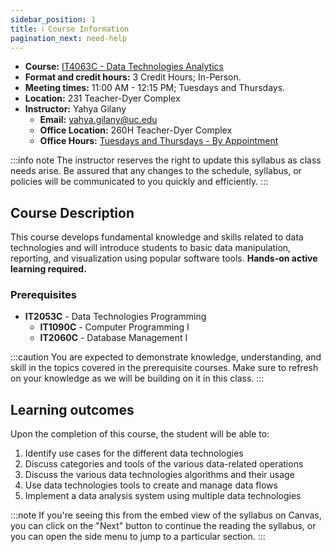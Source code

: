 ```yaml
---
sidebar_position: 1
title: ℹ️ Course Information
pagination_next: need-help
---
```


* **Course:** [IT4063C - Data Technologies Analytics](#)
* **Format and credit hours:** 3 Credit Hours; In-Person.
* **Meeting times:** 11:00 AM - 12:15 PM; Tuesdays and Thursdays.
* **Location:** 231 Teacher-Dyer Complex
* **Instructor:** Yahya Gilany
  * **Email:** [yahya.gilany@uc.edu](mailto:yahya.gilany@uc.edu)
  * **Office Location:** 260H Teacher-Dyer Complex
  * **Office Hours:** [Tuesdays and Thursdays - By Appointment](https://outlook.office.com/bookwithme/user/51a66b9182c440388f473454d11f6654@ucmail.uc.edu/meetingtype/kfkJ62C3kEOQT5wrt9WaDA2?anonymous&ep=mlink)

:::info note
The instructor reserves the right to update this syllabus as class needs arise. Be assured that any changes to the schedule, syllabus, or policies will be communicated to you quickly and efficiently.
:::

## Course Description
This course develops fundamental knowledge and skills related to data technologies and will introduce students to basic data manipulation, reporting, and visualization using popular software tools. **Hands-on active learning required.** 

### Prerequisites
* **IT2053C** - Data Technologies Programming
  * **IT1090C** - Computer Programming I
  * **IT2060C** - Database Management I

:::caution
You are expected to demonstrate knowledge, understanding, and skill in the topics covered in the prerequisite courses. Make sure to refresh on your knowledge as we will be building on it in this class.
:::

## Learning outcomes
Upon the completion of this course, the student will be able to:
1. Identify use cases for the different data technologies
2. Discuss categories and tools of the various data-related operations
3. Discuss the various data technologies algorithms and their usage
4. Use data technologies tools to create and manage data flows
5. Implement a data analysis system using multiple data technologies

<!-- TODO: Update this section -->
<!-- ### You will learn how to:
1. Use Source Version Control (Git - GitHub)
2. Use Python for Data Analytics
3. Use Tableau for Data Analytics -->

:::note
If you're seeing this from the embed view of the syllabus on Canvas, you can click on the "Next" button to continue the reading the syllabus, or you can open the side menu to jump to a particular section.
:::